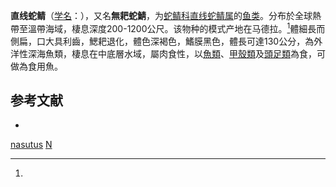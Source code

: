 {{Speciesbox 
| taxon = Nesiarchus nasutus 
| authority = Johnson, 1862<ref name='id8189'>{{cite web| url =http://www.bioinfo.cn/db05/BjdwSpecies.php?action=view&id=8189| title =直线蛇鲭| work =《中国动物物种编目数据库》| publisher =中国科学院微生物研究所| author =中国科学院动物研究所| accessdate =2009-04-16| deadurl =yes| archiveurl =https://web.archive.org/web/20160305041757/http://www.bioinfo.cn/db05/BjdwSpecies.php?action=view&id=8189| archivedate =2016-03-05}}</ref>
}}

'''直线蛇鲭'''（[[学名|学名]]：{{lang|la|''Nesiarchus nasutus''}}），又名'''無耙蛇鯖'''，为[[蛇鲭科|蛇鲭科]][[直线蛇鲭属|直线蛇鲭属]]的[[鱼类|鱼类]]。分布於全球熱帶至溫帶海域，棲息深度200-1200公尺。该物种的模式产地在马德拉。<ref name='id8189'/>體細長而側扁，口大具利齒，鰓耙退化，體色深褐色，鰭膜黑色，體長可達130公分，為外洋性深海魚類，棲息在中底層水域，屬肉食性，以[[魚類|魚類]]、[[甲殼類|甲殼類]]及[[頭足類|頭足類]]為食，可做為食用魚。

== 参考文献 ==
{{reflist}}
*{{FishBase_species|genus=Nesiarchus|species=nasutus|year=2012|month=7}}
{{Wikispecies|Nesiarchus nasutus}}
{{Taxonbar|from=Q2638618}}

[[Category:直线蛇鲭属|nasutus]]
[[Category:1862年描述的鱼类|N]]

{{鱸形目小作品}}